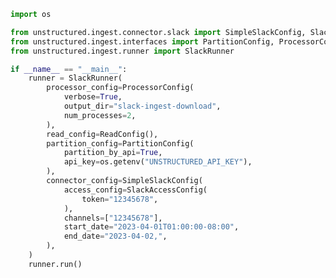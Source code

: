 ```python Python
import os

from unstructured.ingest.connector.slack import SimpleSlackConfig, SlackAccessConfig
from unstructured.ingest.interfaces import PartitionConfig, ProcessorConfig, ReadConfig
from unstructured.ingest.runner import SlackRunner

if __name__ == "__main__":
    runner = SlackRunner(
        processor_config=ProcessorConfig(
            verbose=True,
            output_dir="slack-ingest-download",
            num_processes=2,
        ),
        read_config=ReadConfig(),
        partition_config=PartitionConfig(
            partition_by_api=True,
            api_key=os.getenv("UNSTRUCTURED_API_KEY"),
        ),
        connector_config=SimpleSlackConfig(
            access_config=SlackAccessConfig(
                token="12345678",
            ),
            channels=["12345678"],
            start_date="2023-04-01T01:00:00-08:00",
            end_date="2023-04-02,",
        ),
    )
    runner.run()
```
